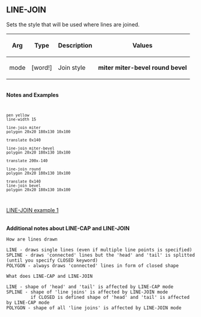 == LINE-JOIN== 

Sets the style that will be used where lines are joined.

{| cellspacing="1" cellpadding="4" border="0" style="background: black; color: black"
! bgcolor="silver" | Arg 
! bgcolor="silver" | Type 
! bgcolor="silver" | Description
! bgcolor="silver" | Values
|- 
| bgcolor="white" | mode
| bgcolor="white" | [word!]
| bgcolor="white" | Join style
| bgcolor="white" | '''miter'''
'''miter-bevel'''
'''round'''
'''bevel'''
|}
<br>'''Notes and Examples'''
<code><pre>
pen yellow
line-width 15

line-join miter
polygon 20x20 180x130 10x100

translate 0x140

line-join miter-bevel
polygon 20x20 180x130 10x100

translate 200x-140

line-join round
polygon 20x20 180x130 10x100

translate 0x140
line-join bevel
polygon 20x20 180x130 10x100
</pre></code>
[[images/LINE-JOIN-1.png|LINE-JOIN example 1]]

<br>

'''Additional notes about LINE-CAP and LINE-JOIN'''

<pre>
How are lines drawn

LINE - draws single lines (even if multiple line points is specified)
SPLINE - draws 'connected' lines but the 'head' and 'tail' is splitted (until you specify CLOSED keyword)
POLYGON - always draws 'connected' lines in form of closed shape

What does LINE-CAP and LINE-JOIN

LINE - shape of 'head' and 'tail' is affected by LINE-CAP mode
SPLINE - shape of 'line joins' is affected by LINE-JOIN mode
		 if CLOSED is defined shape of 'head' and 'tail' is affected by LINE-CAP mode
POLYGON - shape of all 'line joins' is affected by LINE-JOIN mode
</pre>